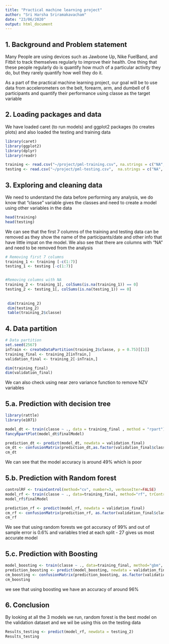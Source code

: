 ```yaml
---
title: "Practical machine learning project"
author: "Sri Harsha Sriramakavacham"
date: "23/06/2020"
output: html_document
---
```



## 1. Background and Problem statement

Many People are using devices such as Jawbone Up, Nike FuelBand, and Fitbit to track  themselves regularly to improve their health. One thing that these people regularly do is quantify how much of a particular activity they do, but they rarely quantify how well they do it. 

As a part of the practical machine learning project, our goal will be to use data from accelerometers on the belt, forearm, arm, and dumbell of 6 participants and quantify their performance using classe as the target variable

## 2. Loading packages and data

We have loaded caret (to run models) and ggplot2 packages (to creates plots) and also loaded the testing and training data 

```r

library(caret)
library(ggplot2)
library(dplyr)
library(readr)

training <- read.csv("~/project/pml-training.csv", na.strings = c("NA", "#DIV/0!", ""), stringsAsFactors = FALSE , header = TRUE)
testing <- read.csv("~/project/pml-testing.csv",  na.strings = c("NA", "#DIV/0!", ""),stringsAsFactors = FALSE , header = TRUE)

```


## 3. Exploring and cleaning data

We need to understand the data before performing any analysis, we do know that "classe" variable gives the classes and need to create a model using other variables in the data

```r
head(training)
head(testing)
```

We can see that the first 7 columns of the training and testing data can be removed as they show the name of the participants/date and other info that have little impat on the model. We also see that there are columns with "NA" and need to be removed from the analysis

```r
# Removing first 7 columns
training_1 <- training [-c(1:7)]
testing_1 <- testing [-c(1:7)]


#Removing columns with NA
training_2 <- training_1[, colSums(is.na(training_1)) == 0]
testing_2 <- testing_1[, colSums(is.na(testing_1)) == 0]
 
 
 dim(training_2)
 dim(testing_2)
 table(training_2$classe)
```

## 4. Data partition

```r

# Data partition
set.seed(2567)
inTrain <- createDataPartition(training_2$classe, p = 0.75)[[1]]
training_final <- training_2[inTrain,]
validation_final <- training_2[-inTrain,]

dim(training_final)
dim(validation_final)

```

We can also check using near zero variance function to remove NZV variables

## 5.a. Prediction with decision tree

```r
library(rattle)
library(e1071)

model_dt <- train(classe ~ ., data = training_final , method = "rpart")
fancyRpartPlot(model_dt$finalModel)

```


```r

prediction_dt <- predict(model_dt, newdata = validation_final)
cm_dt <- confusionMatrix(prediction_dt,as.factor(validation_final$classe))
cm_dt

```

We can see that the model accuracy is around 49% which is poor

## 5.b. Prediction with Random forest

```r

controlRF <- trainControl(method="cv", number=3, verboseIter=FALSE)
model_rf <- train(classe ~ ., data=training_final, method="rf", trControl=controlRF)
model_rf$finalModel

```

```r

prediction_rf <- predict(model_rf, newdata = validation_final)
cm_rf <- confusionMatrix(prediction_rf, as.factor(validation_final$classe))
cm_rf

```
We see that using random forests we got accuracy of 99% and out of sample error is 0.6% and variables tried at each split - 27 gives us most accurate model

## 5.c. Prediction with Boosting

```r

model_boosting <- train(classe ~ ., data=training_final, method="gbm", trControl=controlRF, verbose = FALSE)
prediction_boosting <- predict(model_boosting, newdata = validation_final)
cm_boosting <- confusionMatrix(prediction_boosting, as.factor(validation_final$classe))
cm_boosting

```
we see that using boosting we have an accuracy of around 96%

## 6. Conclusion

By looking at all the 3 models we run, random forest is the best model on the validation dataset and we wil be using this on the testing data 

```r

Results_testing <- predict(model_rf, newdata = testing_2)
Results_testing

```
